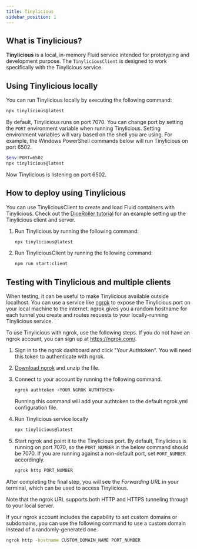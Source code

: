 ```yaml
---
title: Tinylicious
sidebar_position: 1
---
```


## What is Tinylicious?

**Tinylicious** is a local, in-memory Fluid service intended for prototyping and development purpose.
The `TinyliciousClient` is designed to work specifically with the Tinylicious service.

## Using Tinylicious locally

You can run Tinylicious locally by executing the following command:

```sh
npx tinylicious@latest
```

By default, Tinylicious runs on port 7070. You can change port by setting the `PORT` environment variable when running Tinylicious. Setting environment variables will vary based on the shell you are using. For example, the Windows PowerShell commands below will run Tinylicious on port 6502.

```sh
$env:PORT=6502
npx tinylicious@latest
```

Now Tinylicious is listening on port 6502.

## How to deploy using Tinylicious

You can use TinyliciousClient to create and load Fluid containers with Tinylicious. Check out the [DiceRoller tutorial](../start/tutorial.mdx) for an example setting up the Tinylicious client and server.

1. Run Tinylicious by running the following command:

    ```sh
    npx tinylicious@latest
    ```

2. Run TinyliciousClient by running the following command:

    ```sh
    npm run start:client
    ```

## Testing with Tinylicious and multiple clients

When testing, it can be useful to make Tinylicious available outside localhost. You can use a service like [ngrok](https://ngrok.com/) to expose the Tinylicious port on your local machine to the internet. ngrok gives you a random hostname for each tunnel you create and routes requests to your locally-running Tinylicious service.

To use Tinylicious with ngrok, use the following steps. If you do not have an ngrok account, you can sign up at https://ngrok.com/.

1. Sign in to the ngrok dashboard and click "Your Authtoken". You will need this token to authenticate with ngrok.

2. [Download ngrok](https://ngrok.com/download) and unzip the file.

3. Connect to your account by running the following command.

    ```sh
    ngrok authtoken <YOUR NGROK AUTHTOKEN>
    ```

    Running this command will add your authtoken to the default ngrok.yml configuration file.

4. Run Tinylicious service locally

    ```sh
    npx tinylicious@latest
    ```

5. Start ngrok and point it to the Tinylicious port. By default, Tinylicious is running on port 7070, so the `PORT_NUMBER` in the below command should be 7070. If you are running against a non-default port, set `PORT_NUMBER` accordingly.

    ```sh
    ngrok http PORT_NUMBER
    ```

After completing the final step, you will see the _Forwarding URL_ in your terminal, which can be used to access Tinylicious.

Note that the ngrok URL supports both HTTP and HTTPS tunneling through to your local server.

If your ngrok account includes the capability to set custom domains or subdomains, you can use the following command to use a custom domain instead of a randomly-generated one.

```sh
ngrok http -hostname CUSTOM_DOMAIN_NAME PORT_NUMBER
```
